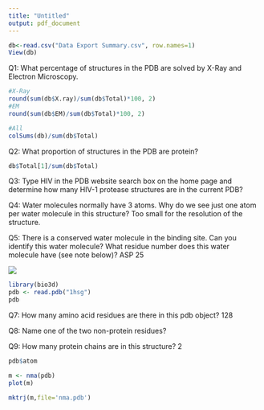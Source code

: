 ```yaml
---
title: "Untitled"
output: pdf_document
---
```



```r
db<-read.csv("Data Export Summary.csv", row.names=1)
View(db)

```

Q1: What percentage of structures in the PDB are solved by X-Ray and Electron Microscopy.
```r
#X-Ray
round(sum(db$X.ray)/sum(db$Total)*100, 2)
#EM
round(sum(db$EM)/sum(db$Total)*100, 2)

#All 
colSums(db)/sum(db$Total)
```

Q2: What proportion of structures in the PDB are protein?
```r
db$Total[1]/sum(db$Total)
```



Q3: Type HIV in the PDB website search box on the home page and determine how many HIV-1 protease structures are in the current PDB?




Q4: Water molecules normally have 3 atoms. Why do we see just one atom per water molecule in this structure?
Too small for the resolution of the structure. 

Q5: There is a conserved water molecule in the binding site. Can you identify this water molecule? What residue number does this water molecule have (see note below)?
ASP 25

![](1hsg_fig.png)
```r
library(bio3d)
pdb <- read.pdb("1hsg")
pdb
```
Q7: How many amino acid residues are there in this pdb object? 
128

Q8: Name one of the two non-protein residues? 

Q9: How many protein chains are in this structure? 
2
```r
pdb$atom
```

```r
m <- nma(pdb)
plot(m)
```
```r
mktrj(m,file='nma.pdb')
```

